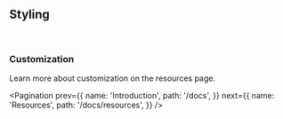 
## Styling

<br />

### Customization

Learn more about customization on the <Link href='/docs/resources'>resources</Link> page.

<Pagination
  prev={{
    name: 'Introduction',
    path: '/docs',
  }}
  next={{
    name: 'Resources',
    path: '/docs/resources',
  }}
/>

